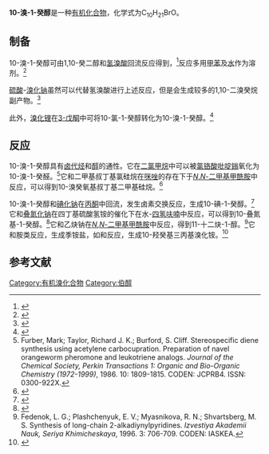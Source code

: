 {{Chembox
| Name = 
| NameEn = 10-Bromo-1-decanol
| ImageFile = 10-bromo-1-decanol.png
|  ImageSize = 
|  ImageAlt = 
| IUPACName = 
| IUPACNameZh = 
| OtherNames = 10-溴癸醇<br>10-溴正癸醇
| Section1 = {{Chembox Identifiers
|   CASNo = 53463-68-6
|   CASNo_Ref = {{cascite|correct|CAS}}
|   PubChem = 
|   SMILES =OCCCCCCCCCCBr  }}
| Section2 = {{Chembox Properties
|   Formula = C<sub>10</sub>H<sub>21</sub>BrO
|   MolarMass = 237.18
|   Appearance = 
|   Density = 1.160±0.06 g·cm−3（20 °C）<ref name=ACD>Calculated using Advanced Chemistry Development (ACD/Labs) Software V11.02 ((C) 1994-2020 ACD/Labs). Retrieved from SciFinder. [2020-08-09]</ref>
|   MeltingPt = 
|   BoilingPt = {{convert|166|-|169|C|K}}（10 Torr）<ref>{{cite journal|last1=Pattison|first1=F. L. M.|last2=Stothers|first2=J. B.|last3=Woolford|first3=R. G.|title=Anodic Syntheses Involving ι-Monohalocarboxylic Acids1|journal=Journal of the American Chemical Society|volume=78|issue=10|year=1956|pages=2255–2259|issn=0002-7863|doi=10.1021/ja01591a062}}</ref>
|   Solubility = 0.038 g<ref name=ACD />}}
| Section3 = {{Chembox Hazards
|   MainHazards = 
|   FlashPt = 
|   Autoignition =  }}
}}
'''10-溴-1-癸醇'''是一种[[有机化合物|有机化合物]]，化学式为C<sub>10</sub>H<sub>21</sub>BrO。

==制备==
10-溴-1-癸醇可由1,10-癸二醇和[[氢溴酸|氢溴酸]]回流反应得到，<ref>{{cite journal|last1=Karabiyikoglu|first1=Sedef|last2=Iafe|first2=Robert G.|last3=Merlic|first3=Craig A.|title=Ring-Closing Metathesis with Vicinal Dibromoalkenes as Protected Alkynes: A Synthetic Approach to Macrocyclic Enynes|journal=Organic Letters|volume=17|issue=21|year=2015|pages=5248–5251|issn=1523-7060|doi=10.1021/acs.orglett.5b02595}}</ref>反应多用[[甲苯|甲苯]]及[[水|水]]作为溶剂。<ref>{{cite journal|last1=Põhako-Esko|first1=Kaija|last2=Taaber|first2=Triinu|last3=Saal|first3=Kristjan|last4=Lõhmus|first4=Rünno|last5=Kink|first5=Ilmar|last6=Mäeorg|first6=Uno|title=New Method for Synthesis of Methacrylate-Type Polymerizable Ionic Liquids|journal=Synthetic Communications|volume=43|issue=21|year=2013|pages=2846–2852|issn=0039-7911|doi=10.1080/00397911.2012.745159}}</ref>

[[硫酸|硫酸]]-[[溴化钠|溴化钠]]虽然可以代替氢溴酸进行上述反应，但是会生成较多的1,10-二溴癸烷副产物。<ref>{{cite journal|last1=Majetich|first1=G.|last2=Hicks|first2=R.|title=Applications of microwave accelerated organic chemistry|journal=Research on Chemical Intermediates|volume=20|issue=1|year=1994|pages=61–77|issn=0922-6168|doi=10.1163/156856794X00072}}</ref>

此外，[[溴化锂|溴化锂]]在[[3-戊酮|3-戊酮]]中可将10-氯-1-癸醇转化为10-溴-1-癸醇。<ref>{{cite journal|last1=Li|first1=X.|last2=Singh|first2=S. M.|last3=Labrie|first3=F.|title=A Convenient and Practical Method for Conversion of Primary Alkyl Chlorides to Highly Pure Bromides (≥99%)|journal=Synthetic Communications|volume=24|issue=5|year=1994|pages=733–743|issn=0039-7911|doi=10.1080/00397919408012653}}</ref>

==反应==
10-溴-1-癸醇具有[[卤代烃|卤代烃]]和[[醇|醇]]的通性。它在[[二氯甲烷|二氯甲烷]]中可以被[[氯铬酸吡啶盐|氯铬酸吡啶鎓]]氧化为10-溴-1-癸醛。<ref>Furber, Mark; Taylor, Richard J. K.; Burford, S. Cliff. Stereospecific diene synthesis using acetylene carbocupration.  Preparation of navel orangeworm pheromone and leukotriene analogs. ''Journal of the Chemical Society, Perkin Transactions 1:  Organic and Bio-Organic Chemistry (1972-1999)'', 1986. 10: 1809-1815. CODEN: JCPRB4. ISSN: 0300-922X.</ref>它和二甲基叔丁基氯硅烷在[[咪唑|咪唑]]的存在下于[[N,N-二甲基甲酰胺|''N'',''N''-二甲基甲酰胺]]中反应，可以得到10-溴癸氧基叔丁基二甲基硅烷。<ref>{{cite journal|last1=Berube|first1=Marie|last2=Laplante|first2=Yannick|last3=Poirier|first3=Donald|title=Design, Synthesis and In Vitro Evaluation of 4-Androstene-3,17-dione/Adenosine Hybrid Compounds as Bisubstrate Inhibitors of Type 3 17β-Hydroxysteroid Dehydrogenase|journal=Medicinal Chemistry|volume=2|issue=4|year=2006|pages=329–347|issn=15734064|doi=10.2174/157340606777724086}}</ref>

10-溴-1-癸醇和[[碘化钠|碘化钠]]在[[丙酮|丙酮]]中回流，发生卤素交换反应，生成10-碘-1-癸醇。<ref>{{cite journal|last1=Berube|first1=Marie|last2=Laplante|first2=Yannick|last3=Poirier|first3=Donald|title=Design, Synthesis and In Vitro Evaluation of 4-Androstene-3,17-dione/Adenosine Hybrid Compounds as Bisubstrate Inhibitors of Type 3 17β-Hydroxysteroid Dehydrogenase|journal=Medicinal Chemistry|volume=2|issue=4|year=2006|pages=329–347|issn=15734064|doi=10.2174/157340606777724086}}</ref>它和[[叠氮化钠|叠氮化钠]]在四丁基硫酸氢铵的催化下在水-[[四氢呋喃|四氢呋喃]]中反应，可以得到10-叠氮基-1-癸醇。<ref>{{cite journal|last1=Heimgartner|first1=Heinz|last2=P. Fritschi|first2=Stephan|last3=Linden|first3=Anthony|title=Synthesis of Macrocyclic Lactams from 2-(ω-Aminoalkyl)-2-benzoylamino-3-phenyl-N,N-dimethylpropanamides via Direct Amide Cyclization|journal=HETEROCYCLES|volume=79|issue=1|year=2009|pages=985|issn=0385-5414|doi=10.3987/COM-08-S(D)76}}</ref>它和乙炔钠在[[N,N-二甲基甲酰胺|''N'',''N''-二甲基甲酰胺]]中反应，得到11-十二炔-1-醇。<ref>Fedenok, L. G.; Plashchenyuk, E. V.; Myasnikova, R. N.; Shvartsberg, M. S. Synthesis of long-​chain 2-​alkadiynylpyridines. ''Izvestiya Akademii Nauk, Seriya Khimicheskaya'', 1996. 3: 706-709. CODEN: IASKEA.</ref>它和胺类反应，生成季铵盐，如和{{link-de|三正丙胺|Tripropylamin}}反应，生成10-羟癸基三丙基溴化铵。<ref>{{cite journal|last1=Jaeger|first1=David A.|last2=Zeng|first2=Xiaohui|last3=Apkarian|first3=Robert P.|title=Shamrock Surfactants: Synthesis and Characterization|journal=Langmuir|volume=20|issue=24|year=2004|pages=10427–10432|issn=0743-7463|doi=10.1021/la0481391}}</ref>
==参考文献==
{{reflist|2}}

[[Category:有机溴化合物|Category:有机溴化合物]]
[[Category:伯醇|Category:伯醇]]